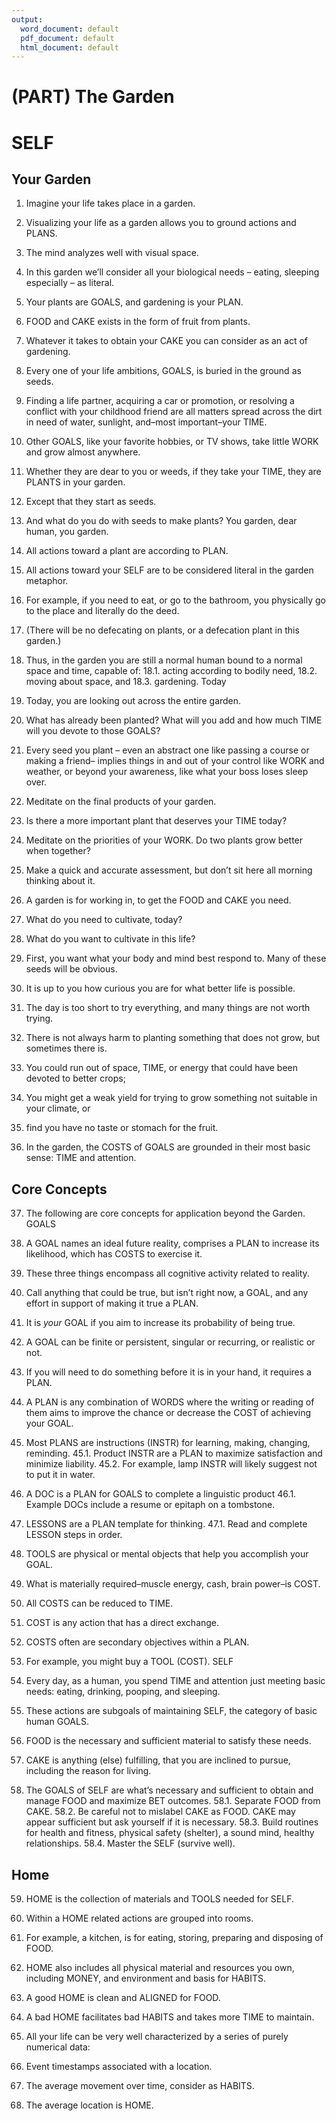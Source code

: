 ```yaml
---
output:
  word_document: default
  pdf_document: default
  html_document: default
---
```


# (PART) The Garden {-}
# SELF

## Your Garden

1.	Imagine your life takes place in a garden.
2.	Visualizing your life as a garden allows you to ground actions and PLANS. 
3.	The mind analyzes well with visual space. 
4.	In this garden we'll consider all your biological needs -- eating, sleeping especially -- as literal. 
5.	Your plants are GOALS, and gardening is your PLAN. 
6.	FOOD and CAKE exists in the form of fruit from plants.
7.	Whatever it takes to obtain your CAKE you can consider as an act of gardening. 
8.	Every one of your life ambitions, GOALS, is buried in the ground as seeds. 
9.	Finding a life partner, acquiring a car or promotion, or resolving a conflict with 
your childhood friend are all matters spread across the dirt in need of water, 
sunlight, and--most important--your TIME.
10.	Other GOALS, like your favorite hobbies, or TV shows, take little WORK and 
grow almost anywhere. 
11.	Whether they are dear to you or weeds, if they take your TIME, they are PLANTS 
in your garden.
12.	Except that they start as seeds. 
13.	And what do you do with seeds to make plants? You garden, dear human, you 
garden.
14.	All actions toward a plant are according to PLAN. 
15.	All actions toward your SELF are to be considered literal in the garden 
metaphor.
16.	For example, if you need to eat, or go to the bathroom, you physically go to the 
place and literally do the deed. 
17.	(There will be no defecating on plants, or a defecation plant in this garden.)
18.	Thus, in the garden you are still a normal human bound to a normal space and 
time, capable of: 
18.1.	acting according to bodily need, 
18.2.	moving about space, and 
18.3.	gardening.
Today
19.	Today, you are looking out across the entire garden. 
20.	What has already been planted? What will you add and how much TIME will you 
devote to those GOALS? 
21.	Every seed you plant -- even an abstract one like passing a course or making a 
friend-- implies things in and out of your control like WORK and weather, or 
beyond your awareness, like what your boss loses sleep over.
22.	Meditate on the final products of your garden. 
23.	Is there a more important plant that deserves your TIME today?
24.	Meditate on the priorities of your WORK. Do two plants grow better when 
together?
25.	Make a quick and accurate assessment, but don't sit here all morning thinking 
about it. 
26.	A garden is for working in, to get the FOOD and CAKE you need. 
27.	What do you need to cultivate, today? 
28.	What do you want to cultivate in this life?

29.	First, you want what your body and mind best respond to. Many of these seeds 
will be obvious. 
30.	It is up to you how curious you are for what better life is possible.
31.	The day is too short to try everything, and many things are not worth trying. 
32.	There is not always harm to planting something that does not grow, but 
sometimes there is. 
33.	You could run out of space, TIME, or energy that could have been devoted to 
better crops; 
34.	You might get a weak yield for trying to grow something not suitable in your 
climate, or 
35.	find you have no taste or stomach for the fruit.
36.	In the garden, the COSTS of GOALS are grounded in their most basic sense: TIME 
and attention.

## Core Concepts

37.	The following are core concepts for application beyond the Garden.
GOALS
38.	A GOAL names an ideal future reality, comprises a PLAN to increase its 
likelihood, which has COSTS to exercise it.
39.	These three things encompass all cognitive activity related to reality.

40.	Call anything that could be true, but isn't right now, a GOAL, and any effort in support of making it true a PLAN. 
41.	It is *your* GOAL if you aim to increase its probability of being true.
42.	A GOAL can be finite or persistent, singular or recurring, or realistic or not.

43.	If you will need to do something before it is in your hand, it requires a PLAN.
44.	A PLAN is any combination of WORDS where the writing or reading of them aims 
to improve the chance or decrease the COST of achieving your GOAL.
45.	Most PLANS are instructions (INSTR) for learning, making, changing, reminding. 
45.1.	Product INSTR are a PLAN to maximize satisfaction and minimize liability. 
45.2.	For example, lamp INSTR will likely suggest not to put it in water. 
46.	A DOC is a PLAN for GOALS to complete a linguistic product
46.1.	Example DOCs include a resume or epitaph on a tombstone.
47.	LESSONS are a PLAN template for thinking. 
47.1.	Read and complete LESSON steps in order.
48.	TOOLS are physical or mental objects that help you accomplish your GOAL.

49.	What is materially required--muscle energy, cash, brain power--is COST.
50.	All COSTS can be reduced to TIME.
51.	COST is any action that has a direct exchange.
52.	COSTS often are secondary objectives within a PLAN.
53.	For example, you might buy a TOOL (COST).
SELF
54.	Every day, as a human, you spend TIME and attention just meeting basic needs: 
eating, drinking, pooping, and sleeping.
55.	These actions are subgoals of maintaining SELF, the category of basic human 
GOALS.
56.	FOOD is the necessary and sufficient material to satisfy these needs.
57.	CAKE is anything (else) fulfilling, that you are inclined to pursue, including the 
reason for living.
58.	The GOALS of SELF are what's necessary and sufficient to obtain and manage 
FOOD and maximize BET outcomes.
58.1.	Separate FOOD from CAKE. 
58.2.	Be careful not to mislabel CAKE as FOOD. CAKE may appear sufficient but 
ask yourself if it is necessary. 
58.3.	Build routines for health and fitness, physical safety (shelter), a sound 
mind, healthy relationships.
58.4.	 Master the SELF (survive well).

## Home  

59.	HOME is the collection of materials and TOOLS needed for SELF.
60.	Within a HOME related actions are grouped into rooms. 
61.	For example, a kitchen, is for eating, storing, preparing and disposing of FOOD.
62.	HOME also includes all physical material and resources you own, including 
MONEY, and environment and basis for HABITS.
63.	A good HOME is clean and ALIGNED for FOOD. 
64.	A bad HOME facilitates bad HABITS and takes more TIME to maintain.

65. All your life can be very well characterized by a series of purely numerical data:
66. Event timestamps associated with a location.
67. The average movement over time, consider as HABITS.
68. The average location is HOME.


